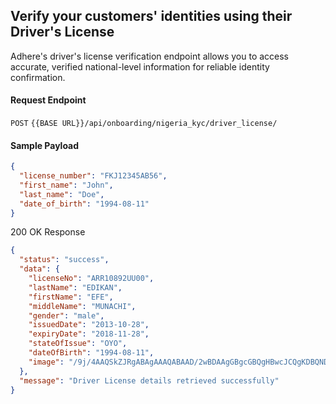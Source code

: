## Verify your customers' identities using their Driver's License

Adhere's driver's license verification endpoint allows you to access accurate, verified national-level information for reliable identity confirmation.

#### Request Endpoint

`POST` `{{BASE URL}}/api/onboarding/nigeria_kyc/driver_license/`

#### Sample Payload

```json
{
  "license_number": "FKJ12345AB56",
  "first_name": "John",
  "last_name": "Doe",
  "date_of_birth": "1994-08-11"
}
```

200 OK Response

```json
{
  "status": "success",
  "data": {
    "licenseNo": "ARR10892UU00",
    "lastName": "EDIKAN",
    "firstName": "EFE",
    "middleName": "MUNACHI",
    "gender": "male",
    "issuedDate": "2013-10-28",
    "expiryDate": "2018-11-28",
    "stateOfIssue": "OYO",
    "dateOfBirth": "1994-08-11",
    "image": "/9j/4AAQSkZJRgABAgAAAQABAAD/2wBDAAgGBgcGBQgHBwcJCQgKDBQNDAsLDBkSEw8UHRofHh0a\nHBwgJC4nICIsIxwcKDcpLDAxNHwAAK", # base-64
  },
  "message": "Driver License details retrieved successfully"
}

```
